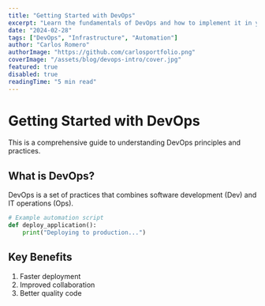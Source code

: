 ```yaml
---
title: "Getting Started with DevOps"
excerpt: "Learn the fundamentals of DevOps and how to implement it in your organization"
date: "2024-02-28"
tags: ["DevOps", "Infrastructure", "Automation"]
author: "Carlos Romero"
authorImage: "https://github.com/carlosportfolio.png"
coverImage: "/assets/blog/devops-intro/cover.jpg"
featured: true
disabled: true
readingTime: "5 min read"
---
```


# Getting Started with DevOps

This is a comprehensive guide to understanding DevOps principles and practices.

## What is DevOps?

DevOps is a set of practices that combines software development (Dev) and IT operations (Ops).

```python
# Example automation script
def deploy_application():
    print("Deploying to production...")
```

## Key Benefits

1. Faster deployment
2. Improved collaboration
3. Better quality code
